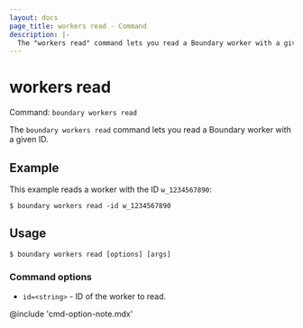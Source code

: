 ```yaml
---
layout: docs
page_title: workers read - Command
description: |-
  The "workers read" command lets you read a Boundary worker with a given ID.
---
```


# workers read

Command: `boundary workers read`

The `boundary workers read` command lets you read a Boundary worker with a given ID.

## Example

This example reads a worker with the ID `w_1234567890`:

```shell-session
$ boundary workers read -id w_1234567890
```

## Usage

<CodeBlockConfig hideClipboard>

```shell-session
$ boundary workers read [options] [args]
```

</CodeBlockConfig>

### Command options

- `id=<string>` - ID of the worker to read.

@include 'cmd-option-note.mdx'